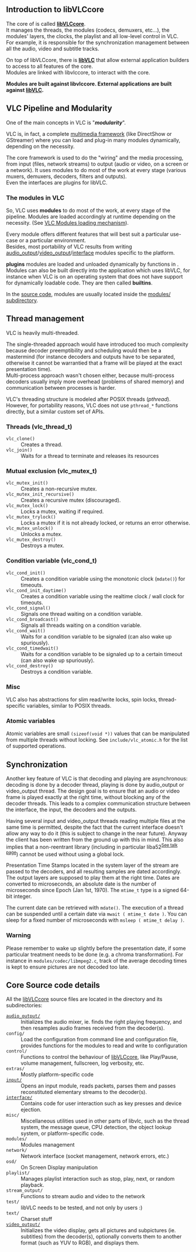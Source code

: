 {{Back to|Hacker Guide}}
== Introduction to libVLCcore  ==

The core of {{VLC}} is called '''[[libVLCcore]]'''.<br>
It manages the threads, the modules (codecs, demuxers, etc...), the modules' layers, the clocks, the playlist and all low-level control in VLC.<br>For example, it is responsible for the synchronization management between all the audio, video and subtitle tracks. 

On top of libVLCcore, there is '''[[libVLC]]''' that allow external application builders to access to all features of the core.<br> Modules are linked with libvlccore, to interact with the core. 

'''Modules are built against libvlccore. External applications are built against [[libVLC]].'''

== VLC Pipeline and Modularity ==

One of the main concepts in VLC is "'''''modularity'''''". 

VLC is, in fact, a complete [[wikipedia:multimedia framework|multimedia framework]] (like DirectShow or GStreamer) where you can load and plug-in many modules dynamically, depending on the necessity. 

The core framework is used to do the "wiring" and the media processing, from input (files, network streams) to output (audio or video, on a screen or a network). It uses modules to do most of the work at every stage (various muxers, demuxers, decoders, filters and outputs).<br> Even the interfaces are plugins for libVLC. 

=== The modules in VLC  ===

So, VLC uses '''modules''' to do most of the work, at every stage of the pipeline. Modules are loaded accordingly at runtime depending on the necessity. (See [[Documentation:VLC_Modules_Loading|VLC Modules loading mechanism]]).

Every module offers different features that will best suit a particular use-case or a particular environment.<br>
Besides, most portability of VLC results from writing [[{{#rel2abs:../Audio_Output}}|audio_output]]/[[{{#rel2abs:../Video Output}}|video_output]]/[[{{#rel2abs:../Interfaces}}|interface]] modules specific to the platform.

'''plugins''' modules are loaded and unloaded dynamically by functions in {{VLCSourceFile|src/modules/modules.c}} .<br>
Modules can also be built directly into the application which uses libVLC, for instance when VLC is on an operating system that does not have support for dynamically loadable code. They are then called '''builtins'''.

In the [[{{#rel2abs:../VLC source tree}}|source code]], modules are usually located inside the [[{{#rel2abs:../Modules source tree}}|modules/ subdirectory]].

== Thread management  ==

VLC is heavily multi-threaded.

The single-threaded approach would have introduced too much complexity because decoder preemptibility and scheduling would then be a mastermind (for instance decoders and outputs have to be separated, otherwise it cannot be warrantied that a frame will be played at the exact presentation time).<br>
Multi-process approach wasn't chosen either, because multi-process decoders usually imply more overhead (problems of shared memory) and communication between processes is harder.

VLC's threading structure is modeled after POSIX threads (''pthread''). However, for portability reasons, VLC does not use <code>pthread_*</code> functions directly, but a similar custom set of APIs.

=== Threads (vlc_thread_t) ===
; <code>vlc_clone()</code>
: Creates a thread.
; <code>vlc_join()</code>
: Waits for a thread to terminate and releases its resources

=== Mutual exclusion (vlc_mutex_t) ===
; <code>vlc_mutex_init()</code>
: Creates a non-recursive mutex.
; <code>vlc_mutex_init_recursive()</code>
: Creates a recursive mutex (discouraged).
; <code>vlc_mutex_lock()</code>
: Locks a mutex, waiting if required.
; <code>vlc_mutex_trylock()</code>
: Locks a mutex if it is not already locked, or returns an error otherwise.
; <code>vlc_mutex_unlock()</code>
: Unlocks a mutex.
; <code>vlc_mutex_destroy()</code>
: Destroys a mutex.

=== Condition variable (vlc_cond_t) ===
; <code>vlc_cond_init()</code>
: Creates a condition variable using the monotonic clock (<code>mdate()</code>) for timeouts.
; <code>vlc_cond_init_daytime()</code>
: Creates a condition variable using the realtime clock / wall clock for timeouts.
; <code>vlc_cond_signal()</code>
: Signals one thread waiting on a condition variable.
; <code>vlc_cond_broadcast()</code>
: Signals all threads waiting on a condition variable.
; <code>vlc_cond_wait()</code>
: Waits for a condition variable to be signaled (can also wake up spuriously).
; <code>vlc_cond_timedwait()</code>
: Waits for a condition variable to be signaled up to a certain timeout (can also wake up spuriously).
; <code>vlc_cond_destroy()</code>
: Destroys a condition variable.

=== Misc ===
VLC also has abstractions for slim read/write locks, spin locks, thread-specific variables, similar to POSIX threads.

=== Atomic variables ===
Atomic variables are small <code>(sizeof(void *))</code> values that can be manipulated from multiple threads without locking. See <code>include/vlc_atomic.h</code> for the list of supported operations.

== Synchronization  ==

Another key feature of VLC is that decoding and playing are asynchronous: decoding is done by a decoder thread, playing is done by audio_output or video_output thread. The design goal is to ensure that an audio or video frame is played exactly at the right time, without blocking any of the decoder threads. This leads to a complex communication structure between the interface, the input, the decoders and the outputs. 

Having several input and video_output threads reading multiple files at the same time is permitted, despite the fact that the current interface doesn't allow any way to do it (this is subject to change in the near future). Anyway the client has been written from the ground up with this in mind. This also implies that a non-reentrant library (including in particular liba52<sup>[[{{TALKPAGENAME}}|See talk page]]</sup>) cannot be used without using a global lock. 

Presentation Time Stamps located in the system layer of the stream are passed to the decoders, and all resulting samples are dated accordingly. The output layers are supposed to play them at the right time. Dates are converted to microseconds, an absolute date is the number of microseconds since Epoch (Jan 1st, 1970). The <code>mtime_t</code> type is a signed 64-bit integer. 

The current date can be retrieved with <code>mdate()</code>. The execution of a thread can be suspended until a certain date via <code>mwait ( mtime_t date )</code>. You can sleep for a fixed number of microseconds with <code>msleep ( mtime_t delay )</code>. 

=== Warning  ===

Please remember to wake up slightly before the presentation date, if some particular treatment needs to be done (e.g. a chroma transformation). For instance in <code>modules/codec/libmpeg2.c</code>, track of the average decoding times is kept to ensure pictures are not decoded too late.

== Core Source code details  ==

All the [[libVLCcore]] source files are located in the {{VLCSourceFolder|src}} directory and its subdirectories: 

; [[{{#rel2abs:../Audio Output}}|<code>audio_output/</code>]]
: Initializes the audio mixer, ie. finds the right playing frequency, and then resamples audio frames received from the decoder(s). 
; <code>config/</code>
: Load the configuration from command line and configuration file, provides functions for the modules to read and write to configuration 
; <code>control/</code>
: Functions to control the behaviour of [[libVLCcore]], like Play/Pause, volume management, fullscreen, log verbosity, etc. 
; <code>extras/</code>
: Mostly platform-specific code 
; [[{{#rel2abs:../Input}}|<code>input/</code>]]
: Opens an input module, reads packets, parses them and passes reconstituted elementary streams to the decoder(s).
; [[{{#rel2abs:../Interfaces}}|<code>interface/</code>]]
: Contains code for user interaction such as key presses and device ejection. 
; <code>misc/</code>
: Miscellaneous utilities used in other parts of libvlc, such as the thread system, the message queue, CPU detection, the object lookup system, or platform-specific code. 
; <code>modules/</code>
: Modules management 
; <code>network/</code>
: Network interface (socket management, network errors, etc.) 
; <code>osd/</code>
: On Screen Display manipulation 
; <code>playlist/</code>
: Manages playlist interaction such as stop, play, next, or random playback. 
; <code>stream_output/</code>
: Functions to stream audio and video to the network 
; <code>test/</code>
: libVLC needs to be tested, and not only by users :) 
; <code>text/</code>
: Charset stuff 
; [[{{#rel2abs:../Video Output}}|<code>video_output/</code>]]
: Initializes the video display, gets all pictures and subpictures (ie. subtitles) from the decoder(s), optionally converts them to another format (such as YUV to RGB), and displays them.

{{Hacker_Guide}}